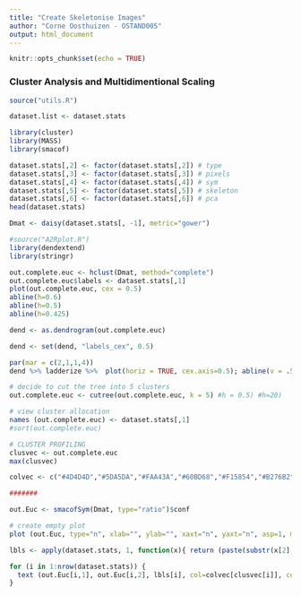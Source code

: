 ```yaml
---
title: "Create Skeletonise Images"
author: "Corne Oosthuizen - OSTAND005"
output: html_document
---
```


```r
knitr::opts_chunk$set(echo = TRUE)
```

### Cluster Analysis and Multidimentional Scaling

```r
source("utils.R")

dataset.list <- dataset.stats

```


```r
library(cluster)
library(MASS)
library(smacof)

dataset.stats[,2] <- factor(dataset.stats[,2]) # type
dataset.stats[,3] <- factor(dataset.stats[,3]) # pixels
dataset.stats[,4] <- factor(dataset.stats[,4]) # sym
dataset.stats[,5] <- factor(dataset.stats[,5]) # skeleton
dataset.stats[,6] <- factor(dataset.stats[,6]) # pca
head(dataset.stats)

Dmat <- daisy(dataset.stats[, -1], metric="gower")
```

```r
#source("A2Rplot.R")
library(dendextend)
library(stringr)

out.complete.euc <- hclust(Dmat, method="complete")
out.complete.euc$labels <- dataset.stats[,1]
plot(out.complete.euc, cex = 0.5)
abline(h=0.6)
abline(h=0.5)
abline(h=0.425)

dend <- as.dendrogram(out.complete.euc)

dend <- set(dend, "labels_cex", 0.5)

par(mar = c(2,1,1,4))
dend %>% ladderize %>%  plot(horiz = TRUE, cex.axis=0.5); abline(v = .5, col = 2, lty = 2)

# decide to cut the tree into 5 clusters
out.complete.euc <- cutree(out.complete.euc, k = 5) #h = 0.5) #h=20)

# view cluster allocation
names (out.complete.euc) <- dataset.stats[,1]
#sort(out.complete.euc)

# CLUSTER PROFILING
clusvec <- out.complete.euc
max(clusvec)

colvec <- c("#4D4D4D","#5DA5DA","#FAA43A","#60BD68","#F15854","#B276B2")

#######

out.Euc <- smacofSym(Dmat, type="ratio")$conf

# create empty plot
plot (out.Euc, type="n", xlab="", ylab="", xaxt="n", yaxt="n", asp=1, main="Dmat")

lbls <- apply(dataset.stats, 1, function(x){ return (paste(substr(x[2], 2, 2), str_pad(x[3], 2, pad = "0"), x[4], x[5], x[6], sep="")) })

for (i in 1:nrow(dataset.stats)) {
  text (out.Euc[i,1], out.Euc[i,2], lbls[i], col=colvec[clusvec[i]], cex=0.75)
}
```